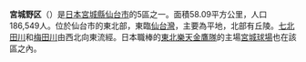 {{日本區
| 自治體名 = 宮城野區
|圖像=[[File:Tsutsujigaoka_Park_in_the_cherry_blossom_season.jpg|240px]]
|圖像說明=[[榴岡公園|榴岡公園]]（東公園）
| 區章 = 
| 區長 = 
| 日文原名 = 宮城野区
| 平假名 = みやぎのく
| 羅馬字拼音 = Miyagino-ku
| 都道府縣 = 宮城縣
| 市 = 仙台市
| 支廳 = 
| 編號 = 04102-5
| 面積 = 58.09
| 邊界未定 = 
| 人口 = 186,549
| 人口密度 = 
| 統計時間 = 2007年11月1日
| 自治體 = 仙台市（[[青葉区_(仙台市)|青葉区]]、[[若林区|若林区]]、[[泉区_(仙台市)|泉区]]）、[[多賀城市|多賀城市]]、[[七濱町|七濱町]]、[[利府町|利府町]]、[[富谷町|富谷町]]|
| 樹 = 
| 花 = 
| 鳥 = 
| 其他象徵物 = 
| 其他象徵 = 
| 郵遞區號 = 983-8601
| 所在地 = 宮城野区五輪二丁目12番35号
| 電話號碼 = 22-291-2111
| 外部連結 =
| 經度 = 
| 緯度 = 
| 地圖 = [[File:Miyagino-ku_in_Sendai_City.svg|250px]]
| 註記 = 
|}}
'''宮城野区'''（{{jpn|j=宮城野区|hg=みやぎのく|rm=Miyagino ku|f=y}}）是[[日本|日本]][[宮城縣|宮城縣]][[仙台市|仙台市]]的5區之一。面積58.09平方公里，人口186,549人。位於仙台市的東北部，東臨[[仙台灣|仙台灣]]，主要為平地，北部有丘陵。[[七北田川|七北田川]]和[[梅田川|梅田川]]由西北向東流經。日本職棒的[[東北樂天金鷹隊|東北樂天金鷹隊]]的主場[[宮城球場|宮城球場]]也在該區之內。


{{宮城縣}}
{{japan-geo-stub}}